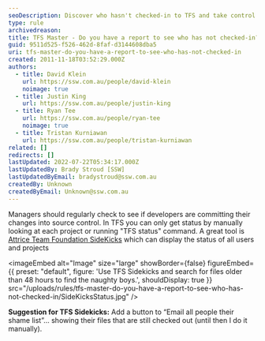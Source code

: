 ```yaml
---
seoDescription: Discover who hasn't checked-in to TFS and take control of your project with ease.
type: rule
archivedreason:
title: TFS Master - Do you have a report to see who has not checked-in?
guid: 9511d525-f526-462d-8faf-d3144608dba5
uri: tfs-master-do-you-have-a-report-to-see-who-has-not-checked-in
created: 2011-11-18T03:52:29.000Z
authors:
  - title: David Klein
    url: https://ssw.com.au/people/david-klein
    noimage: true
  - title: Justin King
    url: https://ssw.com.au/people/justin-king
  - title: Ryan Tee
    url: https://ssw.com.au/people/ryan-tee
    noimage: true
  - title: Tristan Kurniawan
    url: https://ssw.com.au/people/tristan-kurniawan
related: []
redirects: []
lastUpdated: 2022-07-22T05:34:17.000Z
lastUpdatedBy: Brady Stroud [SSW]
lastUpdatedByEmail: bradystroud@ssw.com.au
createdBy: Unknown
createdByEmail: Unknown@ssw.com.au
---
```


Managers should regularly check to see if developers are committing their changes into source control. In TFS you can only get status by manually looking at each project or running "TFS status" command. A great tool is [Attrice Team Foundation SideKicks](https://marketplace.visualstudio.com/items?itemName=MartinWoodward.TeamFoundationServerPowerToolsDecember2011) which can display the status of all users and projects

<imageEmbed
  alt="Image"
  size="large"
  showBorder={false}
  figureEmbed={{
    preset: "default",
    figure: 'Use TFS Sidekicks and search for files older than 48 hours to find the naughty boys.',
    shouldDisplay: true
  }}
  src="/uploads/rules/tfs-master-do-you-have-a-report-to-see-who-has-not-checked-in/SideKicksStatus.jpg"
/>

**Suggestion for TFS Sidekicks:** Add a button to “Email all people their shame list”... showing their files that are still checked out (until then I do it manually).
